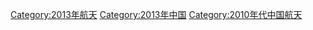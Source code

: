 [[Category:2013年航天|Category:2013年航天]]
[[Category:2013年中国|Category:2013年中国]]
[[Category:2010年代中国航天|Category:2010年代中国航天]]